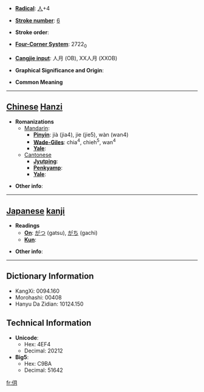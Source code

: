 * '''[[Wiktionary:Chinese radical index| Radical]]''': [[Wiktionary:Chinese radical index 人|人]]+4

* '''[[Wiktionary:Chinese total strokes index|Stroke number]]''': [[Wiktionary:Chinese total strokes index 6|6]]

* '''Stroke order''': 

* '''[[Wiktionary:Chinese four corner index|Four-Corner System]]''': 2722<sub>0</sub>

* '''[[Wiktionary:Chinese Cangjie index|Cangjie input]]''': 人月 (OB), XX人月 (XXOB)

* '''Graphical Significance and Origin''': 

* '''Common Meaning'''

----

== [[Chinese]] [[Hanzi]] ==

* '''Romanizations'''
** [[Mandarin]]:
*** '''[[Pinyin]]''': jià (jia4), jie (jie5), wàn (wan4)
*** '''[[Wade-Giles]]''': chia<sup>4</sup>, chieh<sup>5</sup>, wan<sup>4</sup>
*** '''[[Yale]]''': 
**[[Cantonese]]
***'''[[Jyutping]]''':
***'''[[Penkyamp]]''': 
***'''[[Yale]]''': 

* '''Other info''': 

----

== [[Japanese]] [[kanji]] ==

* '''Readings'''
** '''[[On]]''': [[がつ]] (gatsu), [[がち]] (gachi)
** '''[[Kun]]''': 

* '''Other info''':  

----

== Dictionary Information ==

* KangXi: 0094.160
* Morohashi: 00408
* Hanyu Da Zidian: 10124.150

== Technical Information ==

* '''Unicode''':
** Hex: 4EF4
** Decimal: 20212
* '''Big5''':
** Hex: C9BA
** Decimal: 51642

[[fr:仴]]